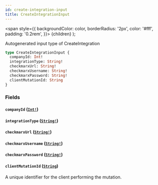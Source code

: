 ```yaml
---
id: create-integration-input
title: CreateIntegrationInput
---
```


<span
style={{
      backgroundColor: color,
      borderRadius: '2px',
      color: '#fff',
      padding: '0.2rem',
    }}>
{children}
</span>
);

Autogenerated input type of CreateIntegration

```graphql
type CreateIntegrationInput {
  companyId: Int!
  integrationType: String!
  checkmarxUrl: String!
  checkmarxUsername: String!
  checkmarxPassword: String!
  clientMutationId: String
}
```

### Fields

#### `companyId` ([`Int!`](/api/graphql/documentation/scalars/int))

#### `integrationType` ([`String!`](/api/graphql/documentation/scalars/string))

#### `checkmarxUrl` ([`String!`](/api/graphql/documentation/scalars/string))

#### `checkmarxUsername` ([`String!`](/api/graphql/documentation/scalars/string))

#### `checkmarxPassword` ([`String!`](/api/graphql/documentation/scalars/string))

#### `clientMutationId` ([`String`](/api/graphql/documentation/scalars/string))

A unique identifier for the client performing the mutation.
